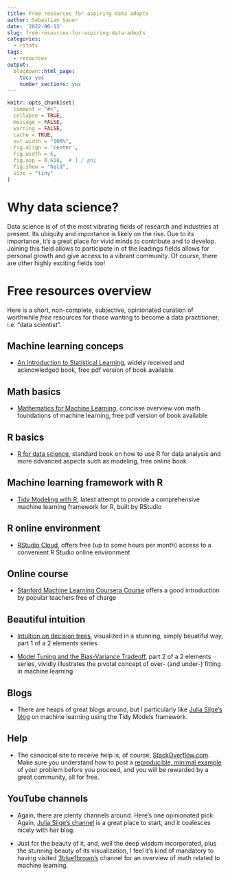 ```yaml
---
title: Free resources for aspiring data adepts
author: Sebastian Sauer
date: '2022-06-13'
slug: free-resources-for-aspiring-data-adepts
categories:
  - rstats
tags:
  - resources
output:
  blogdown::html_page:
    toc: yes
    number_sections: yes
---
```




```r
knitr::opts_chunk$set(
  comment = "#>",
  collapse = TRUE,
  message = FALSE,
  warning = FALSE,
  cache = TRUE,
  out.width = "100%",
  fig.align = 'center',
  fig.width = 6,
  fig.asp = 0.618,  # 1 / phi
  fig.show = "hold",
  size = "tiny"
)
```

# Why data science?


Data science is of of the most vibrating fields of research and industries at present.
Its ubiquity and importance is likely on the rise.
Due to its importance, it's a great place for vivid minds to contribute and to develop.
Joining this field allows to participate in of the leadings fields allows for personal growth and give access to a vibrant community.
Of course, there are other highly exciting fields too!


# Free resources overview

Here is a short, non-complete, subjective, opinionated curation of worthwhile *free* resources for those wanting to become a data practitioner, i.e. "data scientist".

## Machine learning conceps

- [An Introduction to Statistical Learning](https://www.statlearning.com/), widely received and acknowledged book, free pdf version of book available


## Math basics

- [Mathematics for Machine Learning](https://deisenroth.cc/publication/deisenroth-2020/), concisse overview von math foundations of machine learning, free pdf version of book available


## R basics

- [R for data science](https://r4ds.had.co.nz/), standard book on how to use R for data analysis and more advanced aspects such as modeling, free online book


## Machine learning framework with R


- [Tidy Modeling with R](https://www.tmwr.org/), latest attempt to provide a comprehensive machine learning framework for R, built by RStudio



## R online environment

- [RStudio Cloud](https://rstudio.cloud/), offers free (up to some hours per month) access to a convenient R Studio online environment


## Online course

- [Stanford Machine Learning Coursera Course](https://www.coursera.org/learn/machine-learning#syllabus) offers a good introduction by popular teachers free of charge


## Beautiful intuition

- [Intuition on decision trees](http://www.r2d3.us/visual-intro-to-machine-learning-part-1/), visualized in a stunning, simply beuatiful way, part 1 of a 2 elements series

- [Model Tuning and the Bias-Variance Tradeoff](http://www.r2d3.us/visual-intro-to-machine-learning-part-2/), part 2 of a 2 elements series, vividly illustrates the pivotal concept of over- (and under-) fitting in machine learning

## Blogs

- There are heaps of great blogs around, but I particularly like [Julia Silge's blog](https://juliasilge.com/blog/) on machine learning using the Tidy Models framework.


## Help

- The canocical site to receive help is, of course, [StackOverflow.com](https://stackoverflow.com/). Make sure you understand how to post a [reproducible, minimal example](https://stackoverflow.com/help/minimal-reproducible-example) of your problem before you proceed, and you will be rewarded by a great community, all for free.


## YouTube channels

- Again, there are plenty channels around. Here's one opinionated pick: Again, [Julia Silge's channel](https://www.youtube.com/c/JuliaSilge) is a great place to start, and it coalesces nicely with her blog.

- Just for the beauty of it, and, well the deep wisdom incorporated, plus the stunning  beauty of its visualization, I feel it's kind of mandatory to having visited [3blue1brown's](https://www.youtube.com/c/3blue1brown) channel for an overview of math related to machine learning.




